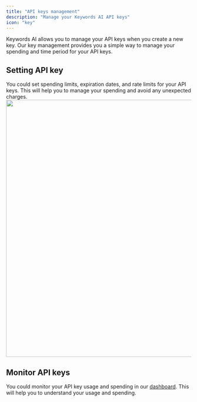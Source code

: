 ```yaml
---
title: "API keys management"
description: "Manage your Keywords AI API keys"
icon: "key"
---
```



Keywords AI allows you to manage your API keys when you create a new key. Our key management provides you a simple way to manage your spending and time period for your API keys.
## Setting API key
You could set spending limits, expiration dates, and rate limits for your API keys. This will help you to manage your spending and avoid any unexpected charges.
<img width="700" src="/images/api-features/key-mangement.png"/>



## Monitor API keys
You could monitor your API key usage and spending in our [dashboard](/features/monitoring/analytics). This will help you to understand your usage and spending.